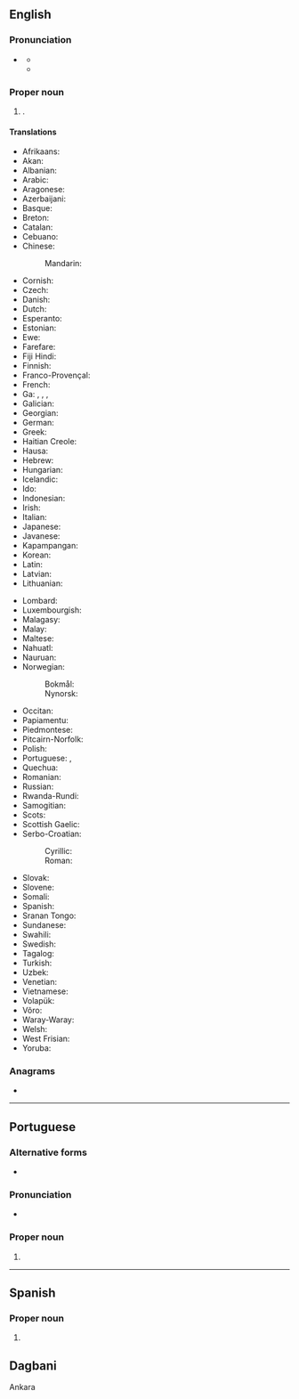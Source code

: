 {{also|accra}}
==English==
{{wikipedia}}

===Pronunciation===
* {{a|US}} {{IPA|en|/ə.ˈkɹɑ/|/ˈæk.ɹə/}}
** {{audio|en|LL-Q1860 (eng)-Vealhurl-Accra.wav|Audio (UK)}}
** {{audio|en|LL-Q1860 (eng)-Vealhurl-Accra2.wav|Audio (UK)}}

===Proper noun===
{{en-proper noun}}

# {{place|en|capital city|c/Ghana}}.

====Translations====
{{trans-top|capital of Ghana}}
* Afrikaans: {{t|af|Accra}}
* Akan: {{t|ak|Nkran}}
* Albanian: {{t|sq|Akra}}
* Arabic: {{t|ar|أَكْرَا|f}}
* Aragonese: {{t|an|Accra}}
* Azerbaijani: {{t+|az|Akkra}}
* Basque: {{t|eu|Akkra}}
* Breton: {{t|br|Accra}}
* Catalan: {{t|ca|Accra}}
* Cebuano: {{t|ceb|Acra}}
* Chinese:
*: Mandarin: {{t+|cmn|阿克拉|tr=Ākèlā}}
* Cornish: {{t|kw|Accra}}
* Czech: {{t+|cs|Accra}}
* Danish: {{t|da|Accra}}
* Dutch: {{t+|nl|Accra|n}}
* Esperanto: {{t+|eo|Akrao}}
* Estonian: {{t+|et|Accra}}
* Ewe: {{t|ee|Gɛ̃}}
* Farefare: {{t|gur|Ankra}}
* Fiji Hindi: {{t|hif|Accra}}
* Finnish: {{t+|fi|Accra}}
* Franco-Provençal: {{t|frp|Accra}}
* French: {{t+|fr|Accra|f}}
* Ga: {{t|gaa|Gã}}, {{t|gaa|Gãgã}}, {{t|gaa|Ga}}, {{t|gaa|Gaga}}
* Galician: {{t+|gl|Accra}}
* Georgian: {{t|ka|აკრა}}
* German: {{t+|de|Accra|n}}
* Greek: {{t|el|Άκρα|f}}
* Haitian Creole: {{t|ht|Akra}}
* Hausa: {{t|ha|Ankara}}
* Hebrew: {{t|he|אַקְרָה|f|tr=akra}}
* Hungarian: {{t+|hu|Accra}}
* Icelandic: {{t|is|Akkra}}
* Ido: {{t|io|Accra}}
* Indonesian: {{t|id|Accra}}
* Irish: {{t|ga|Accra}}
* Italian: {{t|it|Accra}}
* Japanese: {{t+|ja|アクラ|tr=Akura}}
* Javanese: {{t|jv|Accra}}
* Kapampangan: {{t|pam|Accra}}
* Korean: {{t|ko|^아크라}}
* Latin: {{t|la|Accra}}
* Latvian: {{t|lv|Akra}}
* Lithuanian: {{t|lt|Akra}}
{{trans-mid}}
* Lombard: {{t|lmo|Accra}}
* Luxembourgish: {{t|lb|Accra}}
* Malagasy: {{t|mg|Accra}}
* Malay: {{t|ms|Accra}}
* Maltese: {{t|mt|Akkra}}
* Nahuatl: {{t|nah|Acra}}
* Nauruan: {{t|na|Accra}}
* Norwegian: {{t|no|Accra}}
*: Bokmål: {{t|nb|Accra}}
*: Nynorsk: {{t|nn|Accra}}
* Occitan: {{t|oc|Accra}}
* Papiamentu: {{t|pap|Accra}}
* Piedmontese: {{t|pms|Accra}}
* Pitcairn-Norfolk: {{t|pih|Akra}}
* Polish: {{t+|pl|Akra}}
* Portuguese: {{t+|pt|Acra|f}}, {{t|pt|Accra|f}}
* Quechua: {{t|qu|Accra}}
* Romanian: {{t+|ro|Accra}}
* Russian: {{t+|ru|А́ккра|f}}
* Rwanda-Rundi: {{t|rw|Accra}}
* Samogitian: {{t|sgs|Akra}}
* Scots: {{t|sco|Accra}}
* Scottish Gaelic: {{t|gd|Accra}}
* Serbo-Croatian:
*: Cyrillic: {{t|sh|Акра|f}}
*: Roman: {{t|sh|Akra|f}}
* Slovak: {{t|sk|Akkra}}
* Slovene: {{t|sl|Akra}}
* Somali: {{t|so|Akara}}
* Spanish: {{t|es|Acra|f}}
* Sranan Tongo: {{t|srn|Accra}}
* Sundanese: {{t|su|Accra}}
* Swahili: {{t|sw|Accra}}
* Swedish: {{t+|sv|Accra}}
* Tagalog: {{t|tl|Accra}}
* Turkish: {{t+|tr|Akra}}
* Uzbek: {{t|uz|Akkra}}
* Venetian: {{t|vec|Accra}}
* Vietnamese: {{t|vi|A-cra}}
* Volapük: {{t|vo|Accra}}
* Võro: {{t|vro|Accra}}
* Waray-Waray: {{t|war|Accra}}
* Welsh: {{t|cy|Accra}}
* West Frisian: {{t|fy|Akkra}}
* Yoruba: {{t|yo|Aakrá}}
{{trans-bottom}}

===Anagrams===
* {{anagrams|en|a=aaccr|Racca|carac}}

----

==Portuguese==

===Alternative forms===
* {{l|pt|Acra}}

===Pronunciation===
* {{a|Brazil}} {{IPA|pt|/ˈa.kɾɐ/}}

===Proper noun===
{{pt-proper noun|f}}

# {{place|pt|capital city|c/Ghana|t1=Accra}}

----

==Spanish==

===Proper noun===
{{es-proper noun}}

# {{place|es|capital city|c/Ghana|t1=Accra}}

==Dagbani==
Ankara
